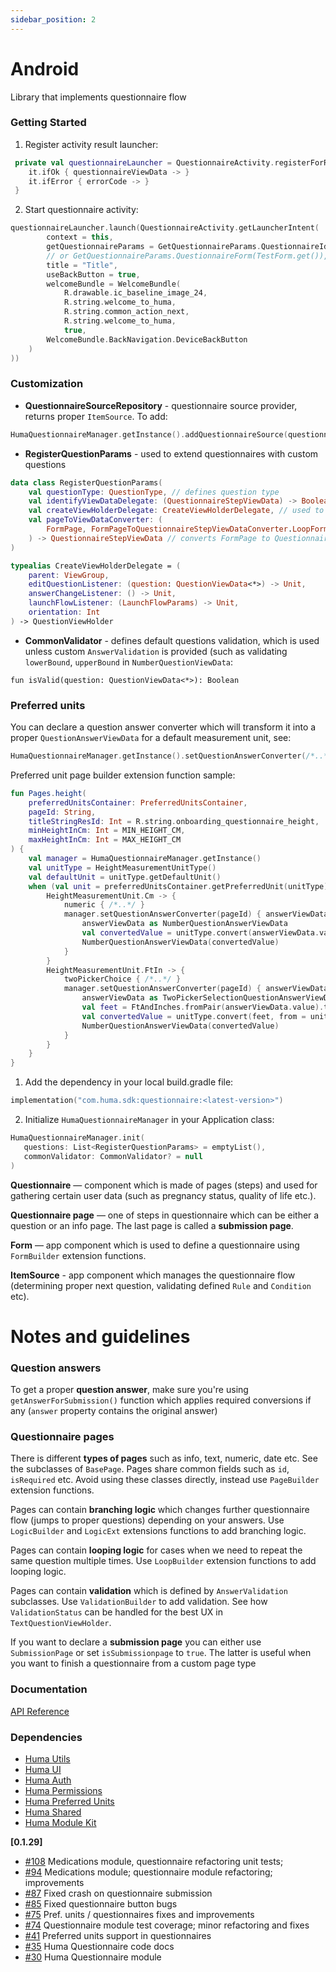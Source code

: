 ```yaml
---
sidebar_position: 2
---
```




# Android
Library that implements questionnaire flow

### Getting Started
<Tabs>
<TabItem value="example" label="Example" default>

1. Register activity result launcher:
```kotlin
 private val questionnaireLauncher = QuestionnaireActivity.registerForResult(this) { 
    it.ifOk { questionnaireViewData -> }
    it.ifError { errorCode -> }
 }
```
2. Start questionnaire activity:
```kotlin
questionnaireLauncher.launch(QuestionnaireActivity.getLauncherIntent(
        context = this,
        getQuestionnaireParams = GetQuestionnaireParams.QuestionnaireId("id"), // will use QuestionnaireSourceRepository
        // or GetQuestionnaireParams.QuestionnaireForm(TestForm.get()),
        title = "Title",
        useBackButton = true,
        welcomeBundle = WelcomeBundle(
            R.drawable.ic_baseline_image_24,
            R.string.welcome_to_huma,
            R.string.common_action_next,
            R.string.welcome_to_huma,
            true,
        WelcomeBundle.BackNavigation.DeviceBackButton
    )
))
```

### Customization

* **QuestionnaireSourceRepository** - questionnaire source provider, returns proper `ItemSource`. To add:
```kotlin
HumaQuestionnaireManager.getInstance().addQuestionnaireSource(questionnaireId: String, source: ItemSource)
```
* **RegisterQuestionParams** - used to extend questionnaires with custom questions
```kotlin
data class RegisterQuestionParams(
    val questionType: QuestionType, // defines question type
    val identifyViewDataDelegate: (QuestionnaireStepViewData) -> Boolean, // determines whether view data belongs is of this question type
    val createViewHolderDelegate: CreateViewHolderDelegate, // used to create a view holder
    val pageToViewDataConverter: (
        FormPage, FormPageToQuestionnaireStepViewDataConverter.LoopFormData?
    ) -> QuestionnaireStepViewData // converts FormPage to QuestionnaireStepViewData
)

typealias CreateViewHolderDelegate = (
    parent: ViewGroup,
    editQuestionListener: (question: QuestionViewData<*>) -> Unit,
    answerChangeListener: () -> Unit,
    launchFlowListener: (LaunchFlowParams) -> Unit,
    orientation: Int
) -> QuestionViewHolder
```
* **CommonValidator** - defines default questions validation, which is used unless custom `AnswerValidation` is provided (such as validating `lowerBound`, `upperBound` in `NumberQuestionViewData`: 

`fun isValid(question: QuestionViewData<*>): Boolean`

### Preferred units

You can declare a question answer converter which will transform it into a proper `QuestionAnswerViewData` for a default measurement unit, see:  
```kotlin
HumaQuestionnaireManager.getInstance().setQuestionAnswerConverter(/*..*/)`
```

Preferred unit page builder extension function sample:

```kotlin
fun Pages.height(
    preferredUnitsContainer: PreferredUnitsContainer,
    pageId: String,
    titleStringResId: Int = R.string.onboarding_questionnaire_height,
    minHeightInCm: Int = MIN_HEIGHT_CM,
    maxHeightInCm: Int = MAX_HEIGHT_CM
) {
    val manager = HumaQuestionnaireManager.getInstance()
    val unitType = HeightMeasurementUnitType()
    val defaultUnit = unitType.getDefaultUnit()
    when (val unit = preferredUnitsContainer.getPreferredUnit(unitType)) {
        HeightMeasurementUnit.Cm -> {
            numeric { /*..*/ }
            manager.setQuestionAnswerConverter(pageId) { answerViewData ->
                answerViewData as NumberQuestionAnswerViewData
                val convertedValue = unitType.convert(answerViewData.value, from = unit, to = defaultUnit)
                NumberQuestionAnswerViewData(convertedValue)
            }
        }
        HeightMeasurementUnit.FtIn -> {
            twoPickerChoice { /*..*/ }
            manager.setQuestionAnswerConverter(pageId) { answerViewData ->
                answerViewData as TwoPickerSelectionQuestionAnswerViewData
                val feet = FtAndInches.fromPair(answerViewData.value).toFeet()
                val convertedValue = unitType.convert(feet, from = unit, to = defaultUnit)
                NumberQuestionAnswerViewData(convertedValue)
            }
        }
    }
}
```

</TabItem>
<TabItem value="installing" label="Installing">

1. Add the dependency in your local build.gradle file:
```kotlin
implementation("com.huma.sdk:questionnaire:<latest-version>")
```
2. Initialize `HumaQuestionnaireManager` in your Application class:
```kotlin
HumaQuestionnaireManager.init(
   questions: List<RegisterQuestionParams> = emptyList(),
   commonValidator: CommonValidator? = null
)
```

</TabItem>
<TabItem value="readme" label="Readme" default>

**Questionnaire** — component which is made of pages (steps) and used for gathering certain user data (such as pregnancy status, quality of life etc.). 

**Questionnaire page** — one of steps in questionnaire which can be either a question or an info page. The last page is called a **submission page**. 

**Form** — app component which is used to define a questionnaire using `FormBuilder` extension functions.

**ItemSource** - app component which manages the questionnaire flow (determining proper next question, validating defined `Rule` and `Condition` etc).

# Notes and guidelines

### Question answers

To get a proper **question answer**, make sure you're using `getAnswerForSubmission()` function which applies required conversions if any (`answer` property contains the original answer)

### Questionnaire pages

There is different **types of pages** such as info, text, numeric, date etc. See the subclasses of `BasePage`. Pages share common fields such as `id`, `isRequired` etc. Avoid using these classes directly, instead use `PageBuilder` extension functions.

Pages can contain **branching logic** which changes further questionnaire flow (jumps to proper questions) depending on your answers. Use `LogicBuilder` and `LogicExt` extensions functions to add branching logic. 

Pages can contain **looping logic** for cases when we need to repeat the same question multiple times. Use `LoopBuilder` extension functions to add looping logic.

Pages can contain **validation** which is defined by `AnswerValidation` subclasses. Use `ValidationBuilder` to add validation. See how `ValidationStatus` can be handled for the best UX in `TextQuestionViewHolder`.


If you want to declare a **submission page** you can either use `SubmissionPage` or set `isSubmissionpage` to `true`. The latter is useful when you want to finish a questionnaire from a custom page type

### Documentation
[API Reference](https://github.com/huma-engineering/huma-android-sdk/releases)

 ### Dependencies
- [Huma Utils](../Utilities/Android)
- [Huma UI](../UI/Android)
- [Huma Auth](../Authentication/Android)
- [Huma Permissions](../Permissions/Android)
- [Huma Preferred Units](../Preferred%20Units/Android)
- [Huma Shared](../Shared/Android)
- [Huma Module Kit](../Module%20Kit/Android)

</TabItem>
<TabItem value="changelog" label="Changelog">

**[0.1.29]**

  - [#108](https://github.com/huma-engineering/huma-android-sdk/pull/108) Medications module, questionnaire refactoring unit tests;
  - [#94](https://github.com/huma-engineering/huma-android-sdk/pull/94) Medications module; questionnaire module refactoring; improvements
  - [#87](https://github.com/huma-engineering/huma-android-sdk/pull/87) Fixed crash on questionnaire submission
  - [#85](https://github.com/huma-engineering/huma-android-sdk/pull/85) Fixed questionnaire button bugs
  - [#75](https://github.com/huma-engineering/huma-android-sdk/pull/75) Pref. units / questionnaires fixes and improvements
  - [#74](https://github.com/huma-engineering/huma-android-sdk/pull/74) Questionnaire module test coverage; minor refactoring and fixes
  - [#41](https://github.com/huma-engineering/huma-android-sdk/pull/41) Preferred units support in questionnaires
  - [#35](https://github.com/huma-engineering/huma-android-sdk/pull/35) Huma Questionnaire code docs
  - [#30](https://github.com/huma-engineering/huma-android-sdk/pull/30) Huma Questionnaire module
  
</TabItem>
</Tabs>
